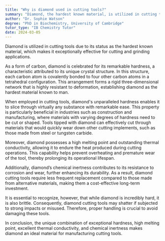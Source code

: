 ```yaml
---
title: "Why is diamond used in cutting tools?"
summary: "Diamond, the hardest known material, is utilized in cutting tools for its superior effectiveness in cutting and grinding applications."
author: "Dr. Sophie Watson"
degree: "PhD in Biochemistry, University of Cambridge"
tutor_type: "IB Chemistry Tutor"
date: 2024-03-05
---
```


Diamond is utilized in cutting tools due to its status as the hardest known material, which makes it exceptionally effective for cutting and grinding applications.

As a form of carbon, diamond is celebrated for its remarkable hardness, a characteristic attributed to its unique crystal structure. In this structure, each carbon atom is covalently bonded to four other carbon atoms in a tetrahedral configuration. This arrangement forms a rigid three-dimensional network that is highly resistant to deformation, establishing diamond as the hardest material known to man.

When employed in cutting tools, diamond's unparalleled hardness enables it to slice through virtually any substance with remarkable ease. This property is particularly beneficial in industries such as construction and manufacturing, where materials with varying degrees of hardness need to be cut or shaped. Tools tipped with diamond can effectively cut through materials that would quickly wear down other cutting implements, such as those made from steel or tungsten carbide.

Moreover, diamond possesses a high melting point and outstanding thermal conductivity, allowing it to endure the heat produced during cutting operations. This capability helps prevent overheating and premature wear of the tool, thereby prolonging its operational lifespan.

Additionally, diamond’s chemical inertness contributes to its resistance to corrosion and wear, further enhancing its durability. As a result, diamond cutting tools require less frequent replacement compared to those made from alternative materials, making them a cost-effective long-term investment.

It is essential to recognize, however, that while diamond is incredibly hard, it is also brittle. Consequently, diamond cutting tools may shatter if subjected to strong impacts or misused. Therefore, proper handling is crucial to avoid damaging these tools.

In conclusion, the unique combination of exceptional hardness, high melting point, excellent thermal conductivity, and chemical inertness makes diamond an ideal material for manufacturing cutting tools.
    